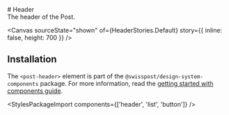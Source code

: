 
<Meta of={HeaderStories} />

<div className="docs-title">
  # Header

  <nav>
    <link-design of={JSON.stringify(HeaderStories)}></link-design>
  </nav>
</div>

<div className="lead">The header of the Post.</div>

<Canvas sourceState="shown" of={HeaderStories.Default} story={{ inline: false, height: 700 }} />
<div className="hide-col-default">
  <Controls of={HeaderStories.Default} />
</div>

## Installation

The `<post-header>` element is part of the `@swisspost/design-system-components` package.
For more information, read the [getting started with components guide](/?path=/docs/edfb619b-fda1-4570-bf25-20830303d483--docs).

<StylesPackageImport components={['header', 'list', 'button']} />
